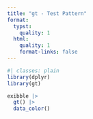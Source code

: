 ```yaml
---
title: "gt - Test Pattern"
format:
  typst:
    quality: 1
  html:
    quality: 1
    format-links: false
---
```


```{=typst}
#set page(margin: 0.5cm)
```

```r
#| classes: plain
library(dplyr)
library(gt)

exibble |>
  gt() |>
  data_color()

```